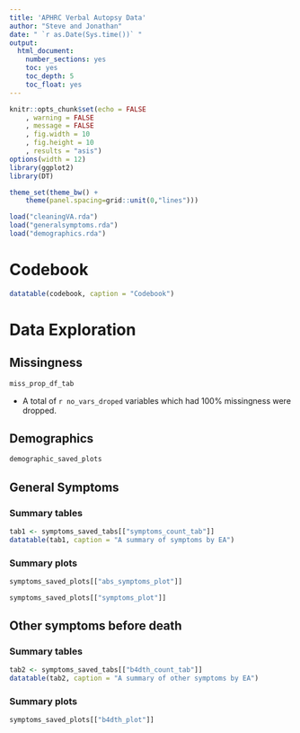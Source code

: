 ```yaml
---
title: 'APHRC Verbal Autopsy Data'
author: "Steve and Jonathan"
date: " `r as.Date(Sys.time())` "
output:
  html_document:
    number_sections: yes
    toc: yes
    toc_depth: 5
    toc_float: yes
---
```





```r
knitr::opts_chunk$set(echo = FALSE
	, warning = FALSE
	, message = FALSE
	, fig.width = 10
	, fig.height = 10
	, results = "asis")
options(width = 12)
library(ggplot2)
library(DT)

theme_set(theme_bw() +
	theme(panel.spacing=grid::unit(0,"lines")))
```


```r
load("cleaningVA.rda")
load("generalsymptoms.rda")
load("demographics.rda")
```

# Codebook

```r
datatable(codebook, caption = "Codebook")
```

# Data Exploration

## Missingness

```r
miss_prop_df_tab
```

* A total of `r no_vars_droped` variables which had $100\%$ missingness were dropped.

## Demographics

```r
demographic_saved_plots
```

## General Symptoms

### Summary tables

```r
tab1 <- symptoms_saved_tabs[["symptoms_count_tab"]]
datatable(tab1, caption = "A summary of symptoms by EA")
```

### Summary plots


```r
symptoms_saved_plots[["abs_symptoms_plot"]]
```

```r
symptoms_saved_plots[["symptoms_plot"]]
```


## Other symptoms before death

### Summary tables

```r
tab2 <- symptoms_saved_tabs[["b4dth_count_tab"]]
datatable(tab2, caption = "A summary of other symptoms by EA")
```

### Summary plots
```r
symptoms_saved_plots[["b4dth_plot"]]
```
